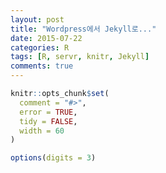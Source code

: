 ```yaml
---
layout: post
title: "Wordpress에서 Jekyll로..."
date: 2015-07-22
categories: R
tags: [R, servr, knitr, Jekyll]
comments: true
---
```


```r
knitr::opts_chunk$set(
  comment = "#>",
  error = TRUE,
  tidy = FALSE,
  width = 60
)

options(digits = 3)
```



